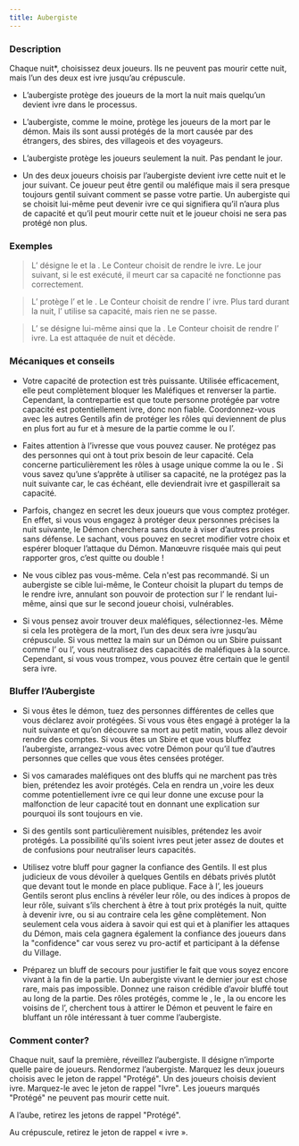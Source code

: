 ```yaml
---
title: Aubergiste
---
```



<Role AUBERGISTE header />

### Description

Chaque nuit*, choisissez deux joueurs. Ils ne peuvent pas mourir cette nuit, mais l’un des deux est ivre jusqu’au crépuscule.

-   L’aubergiste protège des joueurs de la mort la nuit mais quelqu’un devient ivre dans le processus.

-   L’aubergiste, comme le moine, protège les joueurs de la mort par le démon. Mais ils sont aussi protégés de la mort causée par des étrangers, des sbires, des villageois et des voyageurs.

-   L’aubergiste protège les joueurs seulement la nuit. Pas pendant le jour.

-   Un des deux joueurs choisis par l’aubergiste devient ivre cette nuit et le jour suivant. Ce joueur peut être gentil ou maléfique mais il sera presque toujours gentil suivant comment se passe votre partie. Un aubergiste qui se choisit lui-même peut devenir ivre ce qui signifiera qu’il n’aura plus de capacité et qu’il peut mourir cette nuit et le joueur choisi ne sera pas protégé non plus.

### Exemples

> L’<Role AUBERGISTE /> désigne le <Role FOU /> et la <Role FEMME_DE_CHAMBRE />. Le Conteur choisit de rendre le <Role FOU /> ivre. Le jour suivant, si le <Role FOU /> est exécuté, il meurt car sa capacité ne fonctionne pas correctement.

> L’<Role AUBERGISTE /> protège l’<Role ASSASSIN /> et le <Role PO />. Le Conteur choisit de rendre l’<Role ASSASSIN /> ivre. Plus tard durant la nuit, l’<Role ASSASSIN /> utilise sa capacité, mais rien ne se passe.

> L’<Role AUBERGISTE /> se désigne lui-même ainsi que la <Role FEMME_DE_CHAMBRE />. Le Conteur choisit de rendre l’<Role AUBERGISTE /> ivre. La <Role FEMME_DE_CHAMBRE /> est attaquée de nuit et décède.

### Mécaniques et conseils

- Votre capacité de protection est très puissante. Utilisée efficacement, elle peut complètement bloquer les Maléfiques et renverser la partie. Cependant, la contrepartie est que toute personne protégée par votre capacité est potentiellement ivre, donc non fiable. Coordonnez-vous avec les autres Gentils afin de protéger les rôles qui deviennent de plus en plus fort au fur et à mesure de la partie comme le <Role PACIFISTE /> ou l’<Role EXORCISTE />.

- Faites attention à l’ivresse que vous pouvez causer. Ne protégez pas des personnes qui ont à tout prix besoin de leur capacité. Cela concerne particulièrement les rôles à usage unique comme la <Role COURTISANE /> ou le <Role PROFESSEUR />. Si vous savez qu’une <Role COURTISANE /> s’apprête à utiliser sa capacité, ne la protégez pas la nuit suivante car, le cas échéant, elle deviendrait ivre et gaspillerait sa capacité.

- Parfois, changez en secret les deux joueurs que vous comptez protéger. En effet, si vous vous engagez à protéger deux personnes précises la nuit suivante, le Démon cherchera sans doute à viser d’autres proies sans défense. Le sachant, vous pouvez en secret modifier votre choix et espérer bloquer l’attaque du Démon. Manœuvre risquée mais qui peut rapporter gros, c’est quitte ou double !

- Ne vous ciblez pas vous-même. Cela n'est pas recommandé. Si un aubergiste se cible lui-même, le Conteur choisit la plupart du temps de le rendre ivre, annulant son pouvoir de protection sur l’<Role AUBERGISTE /> le rendant lui-même, ainsi que sur le second joueur choisi, vulnérables.

- Si vous pensez avoir trouver deux maléfiques, sélectionnez-les. Même si cela les protègera de la mort, l’un des deux sera ivre jusqu’au crépuscule. Si vous mettez la main sur un Démon ou un Sbire puissant comme l’<Role ASSASSIN /> ou l’<Role AVOCAT_DU_DIABLE />, vous neutralisez des capacités de maléfiques à la source. Cependant, si vous vous trompez, vous pouvez être certain que le gentil sera ivre.

### Bluffer l’Aubergiste

- Si vous êtes le démon, tuez des personnes différentes de celles que vous déclarez avoir protégées. Si vous vous êtes engagé à protéger la <Role FEMME_DE_CHAMBRE /> la nuit suivante et qu’on découvre sa mort au petit matin, vous allez devoir rendre des comptes. Si vous êtes un Sbire et que vous bluffez l’aubergiste, arrangez-vous avec votre Démon pour qu’il tue d’autres personnes que celles que vous êtes censées protéger.

- Si vos camarades maléfiques ont des bluffs qui ne marchent pas très bien, prétendez les avoir protégés. Cela en rendra un ,voire les deux comme potentiellement ivre ce qui leur donne une excuse pour la malfonction de leur capacité tout en donnant une explication sur pourquoi ils sont toujours en vie. 

- Si des gentils sont particulièrement nuisibles, prétendez les avoir protégés. La possibilité qu'ils soient ivres peut jeter assez de doutes et de confusions pour neutraliser leurs capacités.

- Utilisez votre bluff pour gagner la confiance des Gentils. Il est plus judicieux de vous dévoiler à quelques Gentils en débats privés plutôt que devant tout le monde en place publique. Face à l’<Role AUBERGISTE />, les joueurs Gentils seront plus enclins à révéler leur rôle, ou des indices à propos de leur rôle, suivant s’ils cherchent à être à tout prix protégés la nuit, quitte à devenir ivre, ou si au contraire cela les gêne complètement. Non seulement cela vous aidera à savoir qui est qui et à planifier les attaques du Démon, mais cela gagnera également la confiance des joueurs dans la "confidence" car vous serez vu pro-actif et participant à la défense du Village.

- Préparez un bluff de secours pour justifier le fait que vous soyez encore vivant à la fin de la partie. Un aubergiste vivant le dernier jour est chose rare, mais pas impossible. Donnez une raison crédible d’avoir bluffé tout au long de la partie. Des rôles protégés, comme le <Role MARIN />, le <Role FOU />, la <Role BRUTE /> ou encore les voisins de l’<Role HERBORISTE />, cherchent tous à attirer le Démon et peuvent le faire en bluffant un rôle intéressant à tuer comme l’aubergiste.

### Comment conter?

Chaque nuit, sauf la première, réveillez l’aubergiste. Il désigne n’importe quelle paire de joueurs. Rendormez l’aubergiste. Marquez les deux joueurs choisis avec le jeton de rappel "Protégé". Un des joueurs choisis devient ivre. Marquez-le avec le jeton de rappel "Ivre". Les joueurs marqués "Protégé" ne peuvent pas mourir cette nuit.

A l’aube, retirez les jetons de rappel "Protégé".

Au crépuscule, retirez le jeton de rappel « ivre ».